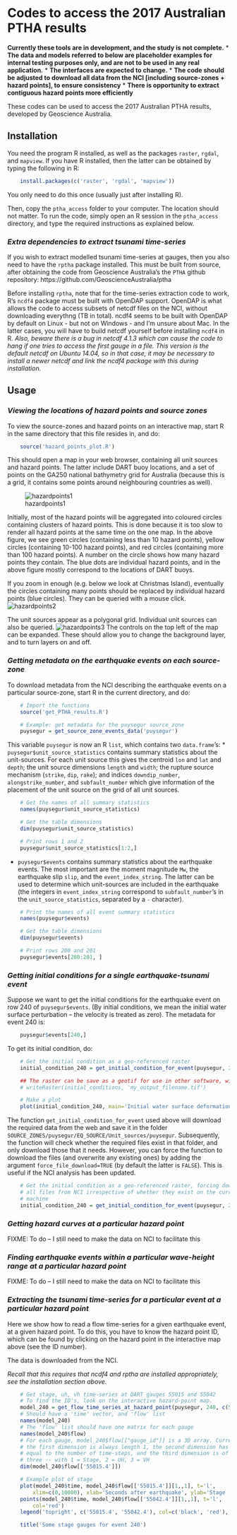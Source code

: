 # **Codes to access the 2017 Australian PTHA results**

**Currently these tools are in development, and the study is not complete.** 
* **The data and models referred to below are placeholder examples for internal testing purposes only,
and are not to be used in any real application.**
* **The interfaces are expected to change.**
* **The code should be adjusted to download all data from the NCI [including source-zones + hazard points], to ensure consistency**
* **There is opportunity to extract contiguous hazard points more efficiently**

These codes can be used to access the 2017 Australian PTHA results, developed
by Geoscience Australia.

## **Installation**

You need the program R installed, as well as the packages `raster`, `rgdal`,
and `mapview`. If you have R installed, then the latter can be obtained by
typing the following in R:
```r
    install.packages(c('raster', 'rgdal', 'mapview'))
```
You only need to do this once (usually just after installing R).

Then, copy the `ptha_access` folder to your computer. The location should not
matter. To run the code, simply open an R session in the `ptha_access`
directory, and type the required instructions as explained below.


### ***Extra dependencies to extract tsunami time-series***

If you wish to extract modelled tsunami time-series at gauges, then you also
need to have the `rptha` package installed. This must be built from source,
after obtaining the code from Geoscience Australia's the `PTHA` github
repository: https://github.com/GeoscienceAustralia/ptha

Before installing `rptha`, note that for the time-series extraction code to
work, R's `ncdf4` package must be built with OpenDAP support. OpenDAP is what
allows the code to access subsets of netcdf files on the NCI, without
downloading everythng (TB in total). ncdf4 seems to be built with OpenDAP by
default on Linux - but not on Windows - and I'm unsure about Mac. In the
latter cases, you will have to build netcdf yourself before installing `ncdf4` in R. 
*Also, beware there is a bug in netcdf 4.1.3 which can cause the code to hang
if one tries to access the first gauge in a file. This version is the default
netcdf on Ubuntu 14.04, so in that case, it may be necessary to install a newer
netcdf and link the ncdf4 package with this during installation.*


## **Usage**

### ***Viewing the locations of hazard points and source zones***

To view the source-zones and hazard points on an interactive map, start
R in the same directory that this file resides in, and do:
```r
    source('hazard_points_plot.R')
```

This should open a map in your web browser, containing all unit sources and
hazard points. The latter include DART buoy locations, and a set of points on
the GA250 national bathymetry grid for Australia (because this is a grid, it
contains some points around neighbouring countries as well). 

![hazardpoints1](figure/hazard_point_viewer_screenshot1.png)

Initially, most of the hazard points will be aggregated into coloured circles
containing clusters of hazard points. This is done because it is too slow to
render all hazard points at the same time on the one map. In the above figure,
we see green circles (containing less than 10 hazard points), yellow circles
(containing 10-100 hazard points), and red circles (containing more than 100
hazard points). A number on the circle shows how many hazard points they
contain. The blue dots are individual hazard points, and in the above figure
mostly correspond to the locations of DART buoys.


If you zoom in enough (e.g. below we look at Christmas Island), eventually the circles
containing many points should be replaced by individual hazard points (blue
circles). They can be queried with a mouse click.
![hazardpoints2](figure/hazard_point_viewer_screenshot2.png)

The unit sources appear as a polygonal grid. Individual unit sources can also
be queried. 
![hazardpoints3](figure/hazard_point_viewer_screenshot3c.png)
The controls on the top left of the map can be expanded. These
should allow you to change the background layer, and to turn layers on and off.

### ***Getting metadata on the earthquake events on each source-zone***

To download metadata from the NCI describing the earthquake events on a
particular source-zone, start R in the current directory, and do:
```r
    # Import the functions
    source('get_PTHA_results.R')

    # Example: get metadata for the puysegur source_zone
    puysegur = get_source_zone_events_data('puysegur')
```

This variable `puysegur` is now an R `list`, which contains two `data.frame`'s: 
* `puysegur$unit_source_statistics` contains summary statistics about the unit-sources. 
For each unit source this gives the centroid `lon` and `lat` and `depth`; the unit source
dimensions `length` and `width`; the rupture source mechanism (`strike`, `dip`, `rake`);
and indices `downdip_number`, `alongstrike_number`, and `subfault_number` which give
information of the placement of the unit source on the grid of all unit sources. 
```r
    # Get the names of all summary statistics
    names(puysegur$unit_source_statistics)

    # Get the table dimensions
    dim(puysegur$unit_source_statistics)

    # Print rows 1 and 2
    puysegur$unit_source_statistics[1:2,]
```
* `puysegur$events` contains summary statistics about the earthquake events.
The most important are the moment magnitude `Mw`, the earthquake slip `slip`,
and the `event_index_string`. The latter can be used to determine which
unit-sources are included in the earthquake (the integers in `event_index_string`
correspond to `subfault_number`'s in the `unit_source_statistics`, separated by
a `-` character).

```r
    # Print the names of all event summary statistics
    names(puysegur$events)

    # Get the table dimensions
    dim(puysegur$events)

    # Print rows 200 and 201
    puysegur$events[200:201, ]
```

### ***Getting initial conditions for a single earthquake-tsunami event***

Suppose we want to get the initial conditions for the earthquake event on row
240 of `puysegur$events`.  (By initial conditions, we mean the initial water
surface perturbation -- the velocity is treated as zero). The metadata for event 240 is:
```r
    puysegur$events[240,]
```
To get its initial condition, do:
```r
    # Get the initial condition as a geo-referenced raster
    initial_condition_240 = get_initial_condition_for_event(puysegur, 240)

    ## The raster can be save as a geotif for use in other software, with:
    # writeRaster(initial_conditions, 'my_output_filename.tif')

    # Make a plot
    plot(initial_condition_240, main='Initial water surface deformation, event 240, Puysegur')

```

The function `get_initial_condition_for_event` used above will download the
required data from the web and save it in the folder
`SOURCE_ZONES/puysegur/EQ_SOURCE/Unit_sources/puysegur`. Subsequently, the
function will check whether the required files exist in that folder, and only
download those that it needs. However, you can force the function to download
the files (and overwrite any existing ones) by adding the argument
`force_file_download=TRUE` (by default the latter is `FALSE`). This is useful
if the NCI analysis has been updated.
```r
    # Get the initial condition as a geo-referenced raster, forcing download of
    # all files from NCI irrespective of whether they exist on the current
    # machine
    initial_condition_240 = get_initial_condition_for_event(puysegur, 240, force_file_download=TRUE)
```


### ***Getting hazard curves at a particular hazard point***

FIXME: To do -- I still need to make the data on NCI to facilitate this


### ***Finding earthquake events within a particular wave-height range at a particular hazard point***

FIXME: To do -- I still need to make the data on NCI to facilitate this


### ***Extracting the tsunami time-series for a particular event at a particular hazard point***

Here we show how to read a flow time-series for a given earthquake event, at a
given hazard point. To do this, you have to know the hazard point ID, which can
be found by clicking on the hazard point in the interactive map above (see the
ID number). 

The data is downloaded from the NCI.

*Recall that this requires that ncdf4 and rptha are installed appropriately,
see the installation section above.*

```r
    # Get stage, uh, vh time-series at DART gauges 55015 and 55042
    # To find the ID's, look on the interactive hazard-point map.
    model_240 = get_flow_time_series_at_hazard_point(puysegur, 240, c(55015.4, 55042.4))
    # Should have a 'time' vector, and 'flow' list
    names(model_240)
    # The 'flow' list should have one matrix for each gauge
    names(model_240$flow)
    # For each gauge, model_240$flow[["gauge_id"]] is a 3D array. Currently
    # the first dimension is always length 1, the second dimension has length
    # equal to the number of time-steps, and the third dimension is of length
    # three -- with 1 = Stage, 2 = UH, 3 = VH
    dim(model_240$flow[['55015.4']])

    # Example plot of stage
    plot(model_240$time, model_240$flow[['55015.4']][1,,1], t='l', 
        xlim=c(0,10000), xlab='Seconds after earthquake', ylab='Stage (m)')
    points(model_240$time, model_240$flow[['55042.4']][1,,1], t='l', 
        col='red')
    legend('topright', c('55015.4', '55042.4'), col=c('black', 'red'), lty=c(1,1))

    title('Some stage gauges for event 240')
```
